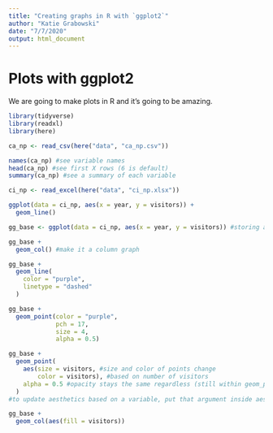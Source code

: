 ```yaml
---
title: "Creating graphs in R with `ggplot2`"
author: "Katie Grabowski"
date: "7/7/2020"
output: html_document
---
```

# Plots with ggplot2

We are going to make plots in R and it's going to be amazing.
```r
library(tidyverse)
library(readxl)
library(here)
```
```r
ca_np <- read_csv(here("data", "ca_np.csv"))

names(ca_np) #see variable names
head(ca_np) #see first X rows (6 is default)
summary(ca_np) #see a summary of each variable

ci_np <- read_excel(here("data", "ci_np.xlsx"))
```

```r
ggplot(data = ci_np, aes(x = year, y = visitors)) +
  geom_line()

gg_base <- ggplot(data = ci_np, aes(x = year, y = visitors)) #storing as an object to avoid retyping

gg_base +
  geom_col() #make it a column graph

gg_base +
  geom_line(
    color = "purple",
    linetype = "dashed"
  )

gg_base + 
  geom_point(color = "purple",
             pch = 17,
             size = 4,
             alpha = 0.5)

gg_base + 
  geom_point(
    aes(size = visitors, #size and color of points change
        color = visitors), #based on number of visitors
    alpha = 0.5 #opacity stays the same regardless (still within geom_point layer)
  )
#to update aesthetics based on a variable, put that argument inside aes

gg_base + 
  geom_col(aes(fill = visitors))
```

